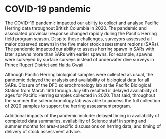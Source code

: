 # COVID-19 pandemic
<!-- COPIED FROM DATA SUMMARIES; NEEDS UPDATING -->

The COVID-19 pandemic impacted our ability to collect and analyse Pacific Herring data throughout British Columbia in 2020. 
The pandemic and associated provincial response changed rapidly during the Pacific Herring field program season. 
Despite these challenges, surveyors assessed all major observed spawns in the five major stock assessment regions (SARs). 
The pandemic impacted our ability to assess herring spawn in SARs with later spawns more than SARs with earlier spawns. 
For example, spawns were surveyed by surface surveys instead of underwater dive surveys in Prince Rupert District and Haida Gwaii.

Although Pacific Herring biological samples were collected as usual, the pandemic delayed the analysis and availability of biological data for all SARs. 
Closure of the DFO sclerochronology lab at the Pacific Biological Station from March 16th through July 6th resulted in delayed availability of ages for Pacific 
Herring samples collected in 2020.
That said, throughout the summer the sclerochronology lab was able to process the full collection of 2020 samples to support the herring assessment program.

Additional impacts of the pandemic include:
delayed timing in availability of completed data summaries,
availability of Science staff in spring and summer months for area-specific discussions on herring data, and
timing of delivery of stock assessment advice. 

